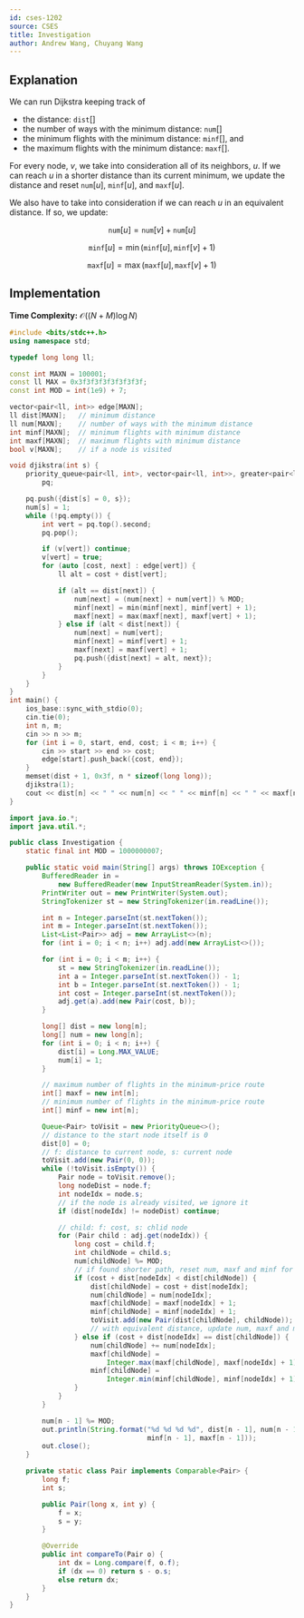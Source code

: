```yaml
---
id: cses-1202
source: CSES
title: Investigation
author: Andrew Wang, Chuyang Wang
---
```


## Explanation

We can run Dijkstra keeping track of
- the distance: $\texttt{dist}[]$
- the number of ways with the minimum distance: $\texttt{num}[]$
- the minimum flights with the minimum distance: $\texttt{minf}[]$, and
- the maximum flights with the minimum distance: $\texttt{maxf}[]$.

For every node, $v$, we take into consideration all of its neighbors, $u$. If we
can reach $u$ in a shorter distance than its current minimum, we update the
distance and reset $\texttt{num}[u]$, $\texttt{minf}[u]$, and $\texttt{maxf}[u]$.

We also have to take into
consideration if we can reach $u$ in an equivalent distance. If so, we update:

$$
\texttt{num}[u] = \texttt{num}[v] + \texttt{num}[u]
$$

$$
\texttt{minf}[u] = \min(\texttt{minf}[u], \texttt{minf}[v] + 1)
$$

$$
\texttt{maxf}[u] = \max(\texttt{maxf}[u], \texttt{maxf}[v] + 1)
$$

## Implementation

**Time Complexity:** $\mathcal{O}((N + M)\log N)$

<LanguageSection>

<CPPSection>

```cpp
#include <bits/stdc++.h>
using namespace std;

typedef long long ll;

const int MAXN = 100001;
const ll MAX = 0x3f3f3f3f3f3f3f3f;
const int MOD = int(1e9) + 7;

vector<pair<ll, int>> edge[MAXN];
ll dist[MAXN];   // minimum distance
ll num[MAXN];    // number of ways with the minimum distance
int minf[MAXN];  // minimum flights with minimum distance
int maxf[MAXN];  // maximum flights with minimum distance
bool v[MAXN];    // if a node is visited

void djikstra(int s) {
	priority_queue<pair<ll, int>, vector<pair<ll, int>>, greater<pair<ll, int>>>
	    pq;

	pq.push({dist[s] = 0, s});
	num[s] = 1;
	while (!pq.empty()) {
		int vert = pq.top().second;
		pq.pop();

		if (v[vert]) continue;
		v[vert] = true;
		for (auto [cost, next] : edge[vert]) {
			ll alt = cost + dist[vert];

			if (alt == dist[next]) {
				num[next] = (num[next] + num[vert]) % MOD;
				minf[next] = min(minf[next], minf[vert] + 1);
				maxf[next] = max(maxf[next], maxf[vert] + 1);
			} else if (alt < dist[next]) {
				num[next] = num[vert];
				minf[next] = minf[vert] + 1;
				maxf[next] = maxf[vert] + 1;
				pq.push({dist[next] = alt, next});
			}
		}
	}
}
int main() {
	ios_base::sync_with_stdio(0);
	cin.tie(0);
	int n, m;
	cin >> n >> m;
	for (int i = 0, start, end, cost; i < m; i++) {
		cin >> start >> end >> cost;
		edge[start].push_back({cost, end});
	}
	memset(dist + 1, 0x3f, n * sizeof(long long));
	djikstra(1);
	cout << dist[n] << " " << num[n] << " " << minf[n] << " " << maxf[n];
}
```

</CPPSection>

<JavaSection>

```java
import java.io.*;
import java.util.*;

public class Investigation {
	static final int MOD = 1000000007;

	public static void main(String[] args) throws IOException {
		BufferedReader in =
		    new BufferedReader(new InputStreamReader(System.in));
		PrintWriter out = new PrintWriter(System.out);
		StringTokenizer st = new StringTokenizer(in.readLine());

		int n = Integer.parseInt(st.nextToken());
		int m = Integer.parseInt(st.nextToken());
		List<List<Pair>> adj = new ArrayList<>(n);
		for (int i = 0; i < n; i++) adj.add(new ArrayList<>());

		for (int i = 0; i < m; i++) {
			st = new StringTokenizer(in.readLine());
			int a = Integer.parseInt(st.nextToken()) - 1;
			int b = Integer.parseInt(st.nextToken()) - 1;
			int cost = Integer.parseInt(st.nextToken());
			adj.get(a).add(new Pair(cost, b));
		}

		long[] dist = new long[n];
		long[] num = new long[n];
		for (int i = 0; i < n; i++) {
			dist[i] = Long.MAX_VALUE;
			num[i] = 1;
		}

		// maximum number of flights in the minimum-price route
		int[] maxf = new int[n];
		// minimum number of flights in the minimum-price route
		int[] minf = new int[n];

		Queue<Pair> toVisit = new PriorityQueue<>();
		// distance to the start node itself is 0
		dist[0] = 0;
		// f: distance to current node, s: current node
		toVisit.add(new Pair(0, 0));
		while (!toVisit.isEmpty()) {
			Pair node = toVisit.remove();
			long nodeDist = node.f;
			int nodeIdx = node.s;
			// if the node is already visited, we ignore it
			if (dist[nodeIdx] != nodeDist) continue;

			// child: f: cost, s: chlid node
			for (Pair child : adj.get(nodeIdx)) {
				long cost = child.f;
				int childNode = child.s;
				num[childNode] %= MOD;
				// if found shorter path, reset num, maxf and minf for child
				if (cost + dist[nodeIdx] < dist[childNode]) {
					dist[childNode] = cost + dist[nodeIdx];
					num[childNode] = num[nodeIdx];
					maxf[childNode] = maxf[nodeIdx] + 1;
					minf[childNode] = minf[nodeIdx] + 1;
					toVisit.add(new Pair(dist[childNode], childNode));
					// with equivalent distance, update num, maxf and minf
				} else if (cost + dist[nodeIdx] == dist[childNode]) {
					num[childNode] += num[nodeIdx];
					maxf[childNode] =
					    Integer.max(maxf[childNode], maxf[nodeIdx] + 1);
					minf[childNode] =
					    Integer.min(minf[childNode], minf[nodeIdx] + 1);
				}
			}
		}

		num[n - 1] %= MOD;
		out.println(String.format("%d %d %d %d", dist[n - 1], num[n - 1],
		                          minf[n - 1], maxf[n - 1]));
		out.close();
	}

	private static class Pair implements Comparable<Pair> {
		long f;
		int s;

		public Pair(long x, int y) {
			f = x;
			s = y;
		}

		@Override
		public int compareTo(Pair o) {
			int dx = Long.compare(f, o.f);
			if (dx == 0) return s - o.s;
			else return dx;
		}
	}
}
```
</JavaSection>

</LanguageSection>
